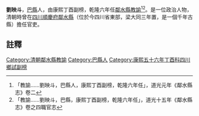 {{明清人物信息框
| 姓名 =劉映斗
| 最高職務 = [[四川|四川]][[鄰水縣|鄰水縣]][[教諭|教諭]]
| 國家 = 大清
| 籍貫 = [[巴縣|巴縣]]
| 字號 =
| 出生日期 = ？年？月？日
| 逝世日期 = ？年？月？日
| 墓葬 = 
| 配偶 =  
| 親屬 = 曾祖、祖、父，母
| 出身 =康熙丁酉副榜 
| 著作 =  
*
}}
'''劉映斗'''{{BD|？年||？年||}}，[[巴縣|巴縣]]人，由康熙丁酉副榜，乾隆六年任[[鄰水縣|鄰水縣]][[教諭|教諭]]<ref>「教諭……劉映斗，巴縣人，康熙丁酉副榜，乾隆六年任」，道光元年《鄰水縣志》卷二</ref><ref>「教諭……劉映斗，巴縣，康熙丁酉副榜，乾隆六年任」，道光十五年《鄰水縣志》卷之四職官志</ref>。是一位政治人物，清朝時曾在[[四川|四川]][[順慶府|順慶府]][[鄰水縣|鄰水縣]]（位於今四川省東部，梁大同三年置，是一個千年古縣）擔任官吏。
==註釋==
{{reflist}}
{{清朝人物小作品}}
[[Category:清朝鄰水縣教諭|Category:清朝鄰水縣教諭]]
[[Category:巴縣人|Category:巴縣人]]
[[Category:康熙五十六年丁酉科四川鄉試副榜|Category:康熙五十六年丁酉科四川鄉試副榜]]